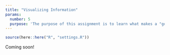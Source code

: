 ```yaml
---
title: "Visualizing Information"
params:
  number: 5
  purpose: 'The purpose of this assignment is to learn what makes a "good" information visualization, which is _not_ entirely a subjective judgment. There are a wide variety of design principles available to help guide the creation of clear, effective information visualizations, many of which are rooted in research on human psychology.'
---
```


```r
source(here::here("R", "settings.R"))
```

Coming soon!
